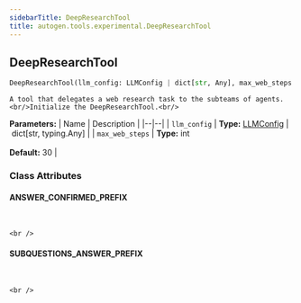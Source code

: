 ```yaml
---
sidebarTitle: DeepResearchTool
title: autogen.tools.experimental.DeepResearchTool
---
```

<h2 id="autogen.tools.experimental.DeepResearchTool" class="doc doc-heading">
    <code class="doc-symbol doc-symbol-heading doc-symbol-class"></code>
    <span class="doc doc-object-name doc-class-name">DeepResearchTool</span>
</h2>

```python
DeepResearchTool(llm_config: LLMConfig | dict[str, Any], max_web_steps: int = 30)
```

    A tool that delegates a web research task to the subteams of agents.<br/>Initialize the DeepResearchTool.<br/>

<b>Parameters:</b>
| Name | Description |
|--|--|
| `llm_config` | **Type:** [LLMConfig](/docs/api-reference/autogen/llm_config/LLMConfig) \| dict[str, typing.Any] |
| `max_web_steps` | **Type:** int<br/><br/>**Default:** 30 |

### Class Attributes

<code class="doc-symbol doc-symbol-heading doc-symbol-attribute"></code>
#### ANSWER_CONFIRMED_PREFIX
<br />

    <br />

<code class="doc-symbol doc-symbol-heading doc-symbol-attribute"></code>
#### SUBQUESTIONS_ANSWER_PREFIX
<br />

    <br />